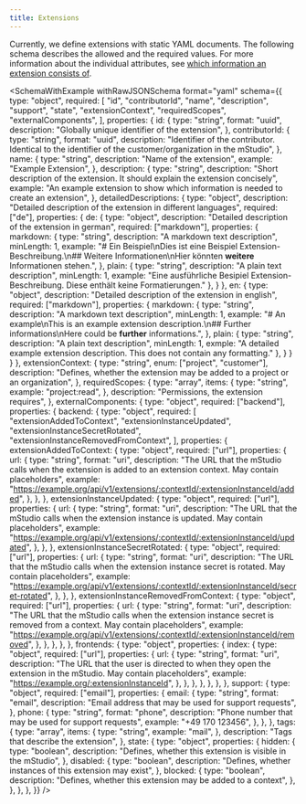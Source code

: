 ```yaml
---
title: Extensions
---
```



Currently, we define extensions with static YAML documents.
The following schema describes the allowed and the required values.
For more information about the individual attributes, see [which information an extension consists of](../../overview/extensions#which-information-does-an-extension-consist-of).

<SchemaWithExample
  withRawJSONSchema
  format="yaml"
  schema={{
    type: "object",
    required: [
      "id",
      "contributorId",
      "name",
      "description",
      "support",
      "state",
      "extensionContext",
      "requiredScopes",
      "externalComponents",
    ],
    properties: {
      id: {
        type: "string",
        format: "uuid",
        description: "Globally unique identifier of the extension",
      },
      contributorId: {
        type: "string",
        format: "uuid",
        description:
          "Identifier of the contributor. Identical to the identifier of the customer/organization in the mStudio",
      },
      name: {
        type: "string",
        description: "Name of the extension",
        example: "Example Extension",
      },
      description: {
        type: "string",
        description:
          "Short description of the extension. It should explain the extension concisely",
        example:
          "An example extension to show which information is needed to create an extension",
      },
      detailedDescriptions: {
        type: "object",
        description: "Detailed description of the extension in different languages",
        required: ["de"],
        properties: {
          de: {
            type: "object",
            description: "Detailed description of the extension in german",
            required: ["markdown"],
            properties: {
              markdown: {
                type: "string",
                description: "A markdown text description",
                minLength: 1,
                example: 
                  "# Ein Beispiel\nDies ist eine Beispiel Extension-Beschreibung.\n## Weitere Informationen\nHier könnten **weitere** Informationen stehen.",
              },
              plain: {
                type: "string",
                description: "A plain text description",
                minLength: 1,
                example:
                  "Eine ausführliche Besipiel Extension-Beschreibung. Diese enthält keine Formatierungen."
              },
            }
          },
          en: {
            type: "object",
            description: "Detailed description of the extension in english",
            required: ["markdown"],
            properties: {
              markdown: {
                type: "string",
                description: "A markdown text description",
                minLength: 1,
                example: 
                  "# An example\nThis is an example extension description.\n## Further informations\nHere could be **further** informations.",
              },
              plain: {
                type: "string",
                description: "A plain text description",
                minLength: 1,
                exmple:
                  "A detailed example extension description. This does not contain any formatting."
              },
            }
          }
        }
      },
      extensionContext: {
        type: "string",
        enum: ["project", "customer"],
        description:
          "Defines, whether the extension may be added to a project or an organization",
      },
      requiredScopes: {
        type: "array",
        items: {
          type: "string",
          example: "project:read",
        },
        description: "Permissions, the extension requires",
      },
      externalComponents: {
        type: "object",
        required: ["backend"],
        properties: {
          backend: {
            type: "object",
            required: [
              "extensionAddedToContext",
              "extensionInstanceUpdated",
              "extensionInstanceSecretRotated",
              "extensionInstanceRemovedFromContext",
            ],
            properties: {
              extensionAddedToContext: {
                type: "object",
                required: ["url"],
                properties: {
                  url: {
                    type: "string",
                    format: "uri",
                    description:
                      "The URL that the mStudio calls when the extension is added to an extension context. May contain placeholders",
                    example:
                      "https://example.org/api/v1/extensions/:contextId/:extensionInstanceId/added",
                  },
                },
              },
              extensionInstanceUpdated: {
                type: "object",
                required: ["url"],
                properties: {
                  url: {
                    type: "string",
                    format: "uri",
                    description:
                      "The URL that the mStudio calls when the extension instance is updated. May contain placeholders",
                    example:
                      "https://example.org/api/v1/extensions/:contextId/:extensionInstanceId/updated",
                  },
                },
              },
              extensionInstanceSecretRotated: {
                type: "object",
                required: ["url"],
                properties: {
                  url: {
                    type: "string",
                    format: "uri",
                    description:
                      "The URL that the mStudio calls when the extension instance secret is rotated. May contain placeholders",
                    example:
                      "https://example.org/api/v1/extensions/:contextId/:extensionInstanceId/secret-rotated",
                  },
                },
              },
              extensionInstanceRemovedFromContext: {
                type: "object",
                required: ["url"],
                properties: {
                  url: {
                    type: "string",
                    format: "uri",
                    description:
                      "The URL that the mStudio calls when the extension instance secret is removed from a context. May contain placeholders",
                    example:
                      "https://example.org/api/v1/extensions/:contextId/:extensionInstanceId/removed",
                  },
                },
              },
            },
          },
          frontends: {
            type: "object",
            properties: {
              index: {
                type: "object",
                required: ["url"],
                properties: {
                  url: {
                    type: "string",
                    format: "uri",
                    description:
                      "The URL that the user is directed to when they open the extension in the mStudio. May contain placeholders",
                    example: "https://example.org/:extensionInstanceId",
                  },
                },
              },
            },
          },
        },
      },
      support: {
        type: "object",
        required: ["email"],
        properties: {
          email: {
            type: "string",
            format: "email",
            description:
              "Email address that may be used for support requests",
          },
          phone: {
            type: "string",
            format: "phone",
            description:
              "Phone number that may be used for support requests",
            example: "+49 170 123456",
          },
        },
      },
      tags: {
        type: "array",
        items: {
          type: "string",
          example: "mail",
        },
        description: "Tags that describe the extension",
      },
      state: {
        type: "object",
        properties: {
          hidden: {
            type: "boolean",
            description: "Defines, whether this extension is visible in the mStudio",
          },
          disabled: {
            type: "boolean",
            description:
              "Defines, whether instances of this extension may exist",
          },
          blocked: {
            type: "boolean",
            description:
              "Defines, whether this extension may be added to a context",
          },
        },
      },
    },
  }}
/>
